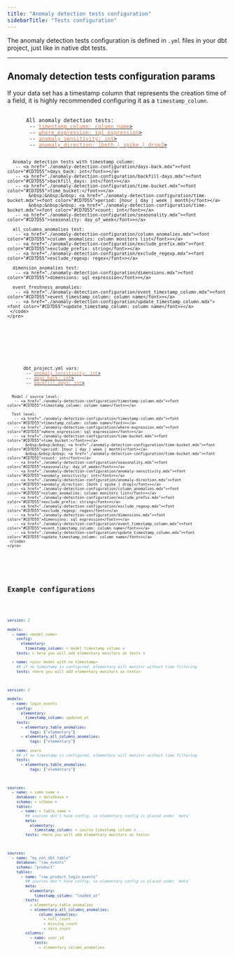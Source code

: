 ```yaml
---
title: "Anomaly detection tests configuration"
sidebarTitle: "Tests configuration"
---
```


The anomaly detection tests configuration is defined in `.yml` files in your dbt project, just like in native dbt tests.

<Snippet file="faq/question-tests-configuration-priorities.mdx" />

---

## Anomaly detection tests configuration params

<Tip>If your data set has a timestamp column that represents the creation time of a field, it is highly recommended configuring it as a `timestamp_column`.</Tip>

<Tabs>
  <Tab title="Params by anomaly detection test">
    <pre>
     <code>
      All anomaly detection tests:
       -- <a href="https://docs.elementary-data.com/guides/anomaly-detection-configuration/timestamp-column"><font color="#CD7D55">timestamp_column: column name</font>></a>
       -- <a href="https://docs.elementary-data.com/guides/anomaly-detection-configuration/where-expression"><font color="#CD7D55">where_expression: sql expression</font>></a>
       -- <a href="https://docs.elementary-data.com/guides/anomaly-detection-configuration/anomaly-sensitivity"><font color="#CD7D55">anomaly_sensitivity: int</font>></a>
       -- <a href="https://docs.elementary-data.com/guides/anomaly-detection-configuration/anomaly-direction"><font color="#CD7D55">anomaly_direction: [both | spike | drop]</font>></a>

      Anomaly detection tests with timestamp_column:
       -- <a href="./anomaly-detection-configuration/days-back.mdx"><font color="#CD7D55">days_back: int</font>></a>
       -- <a href="./anomaly-detection-configuration/backfill-days.mdx"><font color="#CD7D55">backfill_days: int</font>></a>
       -- <a href="./anomaly-detection-configuration/time-bucket.mdx"><font color="#CD7D55">time_bucket:</font>></a>
            &nbsp;&nbsp;&nbsp; <a href="./anomaly-detection-configuration/time-bucket.mdx"><font color="#CD7D55">period: [hour | day | week | month]</font></a>
            &nbsp;&nbsp;&nbsp; <a href="./anomaly-detection-configuration/time-bucket.mdx"><font color="#CD7D55">count: int</font></a>
       -- <a href="./anomaly-detection-configuration/seasonality.mdx"><font color="#CD7D55">seasonality: day_of_week</font>></a>

      all_columns_anomalies test:
       -- <a href="./anomaly-detection-configuration/column_anomalies.mdx"><font color="#CD7D55">column_anomalies: column monitors list</font>></a>
       -- <a href="./anomaly-detection-configuration/exclude_prefix.mdx"><font color="#CD7D55">exclude_prefix: string</font>></a>
       -- <a href="./anomaly-detection-configuration/exclude_regexp.mdx"><font color="#CD7D55">exclude_regexp: regex</font>></a>

      dimension_anomalies test:
       -- <a href="./anomaly-detection-configuration/dimensions.mdx"><font color="#CD7D55">dimensions: sql expression</font>></a>

      event_freshness_anomalies:
       -- <a href="./anomaly-detection-configuration/event_timestamp_column.mdx"><font color="#CD7D55">event_timestamp_column: column name</font>></a>
       -- <a href="./anomaly-detection-configuration/update_timestamp_column.mdx"><font color="#CD7D55">update_timestamp_column: column name</font>></a>
     </code>
    </pre>
  </Tab>

  <Tab title="Params by configuration level">
    <pre>
     <code>
      dbt_project.yml vars:
       -- <a href="./anomaly-detection-configuration/anomaly-sensitivity.mdx"><font color="#CD7D55">anomaly_sensitivity: int</font>></a>
       -- <a href="./anomaly-detection-configuration/days-back.mdx"><font color="#CD7D55">days_back: int</font>></a>
       -- <a href="./anomaly-detection-configuration/backfill-days.mdx"><font color="#CD7D55">backfill_days: int</font>></a>

      Model / source level:
       -- <a href="./anomaly-detection-configuration/timestamp-column.mdx"><font color="#CD7D55">timestamp_column: column name</font>></a>

      Test level:
       -- <a href="./anomaly-detection-configuration/timestamp-column.mdx"><font color="#CD7D55">timestamp_column: column name</font>></a>
       -- <a href="./anomaly-detection-configuration/where-expression.mdx"><font color="#CD7D55">where_expression: sql expression</font>></a>
       -- <a href="./anomaly-detection-configuration/time-bucket.mdx"><font color="#CD7D55">time_bucket:</font>></a>
            &nbsp;&nbsp;&nbsp; <a href="./anomaly-detection-configuration/time-bucket.mdx"><font color="#CD7D55">period: [hour | day | week | month]</font></a>
            &nbsp;&nbsp;&nbsp; <a href="./anomaly-detection-configuration/time-bucket.mdx"><font color="#CD7D55">count: int</font></a>
       -- <a href="./anomaly-detection-configuration/seasonality.mdx"><font color="#CD7D55">seasonality: day_of_week</font>></a>
       -- <a href="./anomaly-detection-configuration/anomaly-sensitivity.mdx"><font color="#CD7D55">anomaly_sensitivity: int</font>></a>
       -- <a href="./anomaly-detection-configuration/anomaly-direction.mdx"><font color="#CD7D55">anomaly_direction: [both | spike | drop]</font>></a>
       -- <a href="./anomaly-detection-configuration/column_anomalies.mdx"><font color="#CD7D55">column_anomalies: column monitors list</font>></a>
       -- <a href="./anomaly-detection-configuration/exclude_prefix.mdx"><font color="#CD7D55">exclude_prefix: string</font>></a>
       -- <a href="./anomaly-detection-configuration/exclude_regexp.mdx"><font color="#CD7D55">exclude_regexp: regex</font>></a>
       -- <a href="./anomaly-detection-configuration/dimensions.mdx"><font color="#CD7D55">dimensions: sql expression</font>></a>
       -- <a href="./anomaly-detection-configuration/event_timestamp_column.mdx"><font color="#CD7D55">event_timestamp_column: column name</font>></a>
       -- <a href="./anomaly-detection-configuration/update_timestamp_column.mdx"><font color="#CD7D55">update_timestamp_column: column name</font>></a>
     </code>
    </pre>
  </Tab>

</Tabs>

## Example configurations

<CodeGroup>

```yml properties.yml
version: 2

models:
  - name: <model_name>
    config:
      elementary:
        timestamp_column: < model timestamp column >
    tests: < here you will add elementary monitors as tests >

  - name: <your model with no timestamp>
    ## if no timestamp is configured, elementary will monitor without time filtering
    tests: <here you will add elementary monitors as tests>
```

```yml Example
version: 2

models:
  - name: login_events
    config:
      elementary:
        timestamp_column: updated_at
    tests:
      - elementary.table_anomalies:
          tags: ["elementary"]
      - elementary.all_columns_anomalies:
          tags: ["elementary"]

  - name: users
    ## if no timestamp is configured, elementary will monitor without time filtering
    tests:
      - elementary.table_anomalies:
          tags: ["elementary"]
```

```yml sources_properties.yml
sources:
  - name: < some name >
    database: < datatbase >
    schema: < schema >
    tables:
      - name: < table_name >
        ## sources don't have config, so elementary config is placed under 'meta'
        meta:
          elementary:
            timestamp_column: < source timestamp column >
        tests: <here you will add elementary monitors as tests>
```

```yml Example
sources:
  - name: "my_non_dbt_table"
    database: "raw_events"
    schema: "product"
    tables:
      - name: "raw_product_login_events"
        ## sources don't have config, so elementary config is placed under 'meta'
        meta:
          elementary:
            timestamp_column: "loaded_at"
        tests:
          - elementary.table_anomalies
          - elementary.all_columns_anomalies:
              column_anomalies:
                - null_count
                - missing_count
                - zero_count
        columns:
          - name: user_id
            tests:
              - elementary.column_anomalies
```

</CodeGroup>
